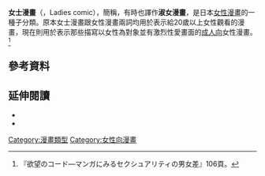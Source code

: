 {{not|女性漫畫}}
'''女士漫畫'''（{{lang-ja|レディースコミック}}，Ladies comic），簡稱'''{{lang|ja|レディコミ}}'''，有時也譯作'''淑女漫畫'''，是日本[[女性漫畫|女性漫畫]]的一種子分類。原本女士漫畫跟女性漫畫兩詞均用於表示給20歲以上女性觀看的漫畫，現在則用於表示那些描寫以女性為對象並有激烈性愛畫面的[[成人漫畫|成人向]]女性漫畫。<ref name="yokubou">『欲望のコード―マンガにみるセクシュアリティの男女差』106頁。</ref>

== 參考資料 ==
{{reflist}}

== 延伸閱讀 ==
* {{Cite book|author=堀あきこ|title=欲望のコード―マンガにみるセクシュアリティの男女差|publisher=臨川書店|date=2009年|isbn=978-4653040187}}
* {{Cite book|author=守如子|title=女はポルノを読む―女性の性欲とフェミニズム|publisher=青弓社|date=2010年|isbn=978-4787233103}}

{{Manga-stub}}

[[Category:漫畫類型|Category:漫畫類型]]
[[Category:女性向漫畫|Category:女性向漫畫]]